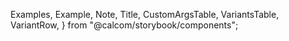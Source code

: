 
  Examples,
  Example,
  Note,
  Title,
  CustomArgsTable,
  VariantsTable,
  VariantRow,
} from "@calcom/storybook/components";


<Meta title="UI/Calendar" component={Calendar} />

<Title title="Calendar" suffix="Brief" subtitle="Version 2.0 — Last Update: 22 Aug 2022" />

## Props

The Args Table below shows you a breakdown of what props can be passed into the Calendar component. All props should have a desciption to make it self explanatory to see what is going on.

<CustomArgsTable of={Calendar} />

## Example

There will be a few examples of how to use the Calendar component to show different usecases.


<Canvas>
  <Story
    name="Customising Start Hour and EndHour"
    argTypes={{
      startHour: {
        control: { type: "number", min: 0, max: 23, step: 1 },
      },
      endHour: {
        control: { type: "number", min: 0, max: 23, step: 1 },
      },
    }}
    args={{
      sortEvents: true,
      startHour: 8,
      endHour: 20,
      events: events,
      hoverEventDuration: 0,
      blockingDates: blockingDates,
    }}>
    {Template.bind({})}
  </Story>
</Canvas>

<Canvas>
  <Story
    name="Onclick Handlers"
    args={{
      startHour: 8,
      endHour: 17,
      hoverEventDuration: 30,
    }}
    argTypes={{
      startHour: {
        control: { type: "number", min: 0, max: 23, step: 1 },
      },
      endHour: {
        control: { type: "number", min: 0, max: 23, step: 1 },
      },
      hoverEventDuration: {
        control: { type: "number", min: 0, max: 60, step: 1 },
      },
    }}>
    {({ ...args }) => (
      <Calendar
        {...args}
        events={events}
        onEventClick={(e) => alert(e.title)}
        onEmptyCellClick={(date) => alert(date.toString())}
        sortEvents
      />
    )}
  </Story>
</Canvas>
